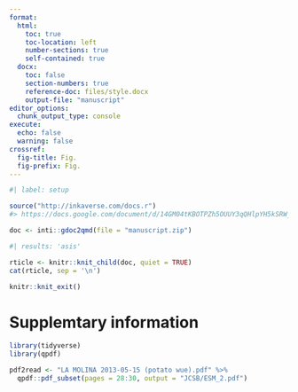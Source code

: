 ```yaml
---
format:
  html:
    toc: true
    toc-location: left
    number-sections: true
    self-contained: true
  docx:
    toc: false
    section-numbers: true
    reference-doc: files/style.docx
    output-file: "manuscript"
editor_options: 
  chunk_output_type: console
execute:
  echo: false
  warning: false
crossref:
  fig-title: Fig.
  fig-prefix: Fig.
---
```


```r
#| label: setup

source("http://inkaverse.com/docs.r")
#> https://docs.google.com/document/d/14GM04tKBOTPZh5OUUY3qQHlpYH5kSRW_YRWuJ6hOgMw/edit#

doc <- inti::gdoc2qmd(file = "manuscript.zip")
```

```r
#| results: 'asis'

rticle <- knitr::knit_child(doc, quiet = TRUE)
cat(rticle, sep = '\n')
```

```r
knitr::knit_exit()
```

# Supplemtary information

```r
library(tidyverse)
library(qpdf)

pdf2read <- "LA MOLINA 2013-05-15 (potato wue).pdf" %>% 
  qpdf::pdf_subset(pages = 28:30, output = "JCSB/ESM_2.pdf")
```

